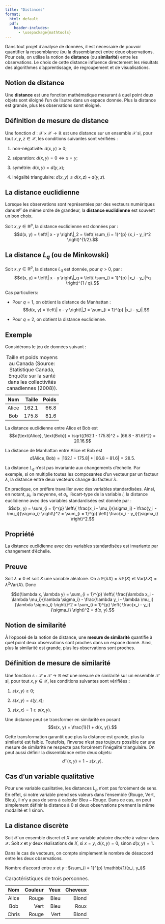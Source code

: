 ```yaml
--- 
title: "Distances"
format: 
  html: default
  pdf:
    header-includes: 
      - \usepackage{mathtools}
--- 
```


Dans tout projet d'analyse de données, il est nécessaire de pouvoir quantifier la ressemblance (ou la dissemblance) entre deux observations. Pour cela, on utilise la notion de **distance** (ou **similarité**) entre les observations. Le choix de cette distance influence directement les résultats des algorithmes d'apprentissage, de regroupement et de visualisations.


## Notion de distance 

Une **distance** est une fonction mathématique mesurant à quel point deux objets sont éloigné l'un de l'autre dans un espace donnée. Plus la distance est grande, plus les observations somt éloigné.

::: {.callout-warning icon=false}
## Définition de mesure de distance

Une fonction $d: \mathcal{X} \times \mathcal{X} \to \mathbb{R}$ est une distance sur un ensemble $\mathcal{X}$ si, pour tout $x, y, z \in \mathcal{X}$, les conditions suivantes sont vérifiées : 

1. non-négativité: $d(x, y) \geq 0$;

2. séparation: $d(x, y) = 0 \Leftrightarrow x = y$;

3. symétrie: $d(x, y) = d(y, x)$;

4. inégalité triangulaire: $d(x, y) \leq d(x, z) + d(y, z)$. 

:::

::: {.callout-note icon=false}
## La distance euclidienne 

Lorsque les observations sont représentées par des vecteurs numériques dans $\mathbb{R}^p$ de même ordre de grandeur, la **distance euclidienne** est souvent un bon choix.

Soit $x, y \in \mathbb{R}^p$, la distance euclidienne est données par : 
$$d(x, y) = \left\| x - y \right\|_2 = \left( \sum_{i = 1}^{p} (x_i - y_i)^2 \right)^{1/2}.$$

:::

::: {.callout-note icon=false}
## La distance $L_q$ (ou de Minkowski) 

Soit $x, y \in \mathbb{R}^p$, la distance $L_q$ est donnée, pour $q > 0$, par : 
$$d(x, y) = \left\| x - y \right\|_q = \left( \sum_{i = 1}^{p} |x_i - y_i|^q \right)^{1 / q}.$$

Cas particuliers: 

* Pour $q = 1$, on obtient la distance de Manhattan :
$$d(x, y) = \left\| x - y \right\|_1 = \sum_{i = 1}^{p} |x_i - y_i|.$$

* Pour $q = 2$, on obtient la distance euclidienne.

:::

::: {.callout-note icon=false}
## Exemple

Considérons le jeu de données suivant :

| Nom | Taille | Poids |
| :---: | ---: | ----: |
| Alice | 162.1 | 66.8 |
| Bob | 175.8 | 81.6 |

: Taille et poids moyens au Canada (Source: Statistique Canada, Enquête sur la santé dans les collectivités canadiennes (2008)).

La distance euclidienne entre Alice et Bob est 
$$d(\text{Alice}, \text{Bob}) = \sqrt{(162.1 - 175.8)^2 + (66.8 - 81.6)^2} = 20.16.$$

La distance de Manhattan entre Alice et Bob est
$$d(\text{Alice}, \text{Bob}) = |162.1 - 175.8| + |66.8 - 81.6| = 28.5.$$

:::


La distance $L_q$ n'est pas invariante aux changements d'échelle. Par exemple, si on multiplie toutes les composantes d'un vecteur par un facteur $\lambda$, la distance entre deux vecteurs change du facteur $\lambda$.

En practique, on préfère travailler avec des variables standardisées. Ainsi, en notant, $\mu_i$, la moyenne, et $\sigma_i$, l'écart-type de la variable $i$, la distance euclidienne avec des variables standardisées est donnée par :
$$d(x, y) = \sum_{i = 1}^{p} \left\{ \frac{x_i - \mu_i}{\sigma_i} - \frac{y_i - \mu_i}{\sigma_i} \right\}^2 = \sum_{i = 1}^{p} \left( \frac{x_i - y_i}{\sigma_i} \right)^2.$$

::: {.callout-important icon=false}
## Propriété

La distance euclidienne avec des variables standardisées est invariante par changement d'échelle.

:::

::: {.callout-note icon=false collapse=true}
## Preuve

Soit $\lambda \neq 0$ et soit $X$ une variable aléatoire. On a $\mathbb{E}(\lambda X) = \lambda \mathbb{E}(X)$ et $\mathrm{Var}(\lambda X) = \lambda^2 \mathrm{Var}(X)$. Donc 

$$d(\lambda x, \lambda y) = \sum_{i = 1}^{p} \left\{ \frac{\lambda x_i - \lambda \mu_i}{\lambda \sigma_i} - \frac{\lambda y_i - \lambda \mu_i}{\lambda \sigma_i} \right\}^2 = \sum_{i = 1}^{p} \left( \frac{x_i - y_i}{\sigma_i} \right)^2 = d(x, y).$$

:::

## Notion de similarité

À l'opposé de la notion de distance, une **mesure de similarité** quantifie à quel point deux observations sont proches dans un espace donné. Ainsi, plus la similarité est grande, plus les observations sont proches.

::: {.callout-warning icon=false}
## Définition de mesure de similarité

Une fonction $s: \mathcal{X} \times \mathcal{X} \to \mathbb{R}$ est une mesure de similarité sur un ensemble $\mathcal{X}$ si, pour tout $x, y \in \mathcal{X}$, les conditions suivantes sont vérifiées : 

1. $s(x, y) \geq 0$;

2. $s(x, y) = s(y, x)$;

3. $s(x, x) = 1 \geq s(x, y)$.

:::

Une distance peut se transformer en similarité en posant
$$s(x, y) = \frac{1}{1 + d(x, y)}.$$

Cette transformation garantit que plus la distance est grande, plus la similarité est faible. Toutefois, l'inverse n'est pas toujours possible car une mesure de similarité ne respecte pas forcément l'inégalité triangulaire. On peut aussi définir la dissemblance entre deux objets:
$$d^\star(x, y) = 1 - s(x, y).$$


## Cas d'un variable qualitative

Pour une variable qualitative, les distances $L_p$ n'ont pas forcément de sens. En effet, si notre variable prend ses valeurs dans l'ensemble $\{ \text{Rouge, Vert, Bleu} \}$, il n'y a pas de sens à calculer $\text{Bleu} - \text{Rouge}$. Dans ce cas, on peut simplement définir la distance à $0$ si deux observations prennent la même modalité et $1$ sinon.

::: {.callout-note icon=false}
## La distance discrète

Soit $\mathcal{X}$ un ensemble discret et $X$ une variable aéatoire discrète à valeur dans $\mathcal{X}$. Soit $x$ et $y$ deux réalisations de $X$, si $x = y$, $d(x, y) = 0$, sinon $d(x, y) = 1$.

:::

Dans le cas de vecteurs, on compte simplement le nombre de désaccord entre les deux observations.

Nombre d'accord entre $x$ et $y$ : $\sum_{i = 1}^{p} \mathbb{1}(x_i, y_i)$

| Nom | Couleur | Yeux | Cheveux |
| :---: | ---: | ----: | ----: | 
| Alice | Rouge | Bleu | Blond |
| Bob | Vert | Bleu | Roux |
| Chris | Rouge | Vert | Blond |

: Caractéristiques de trois personnes.
